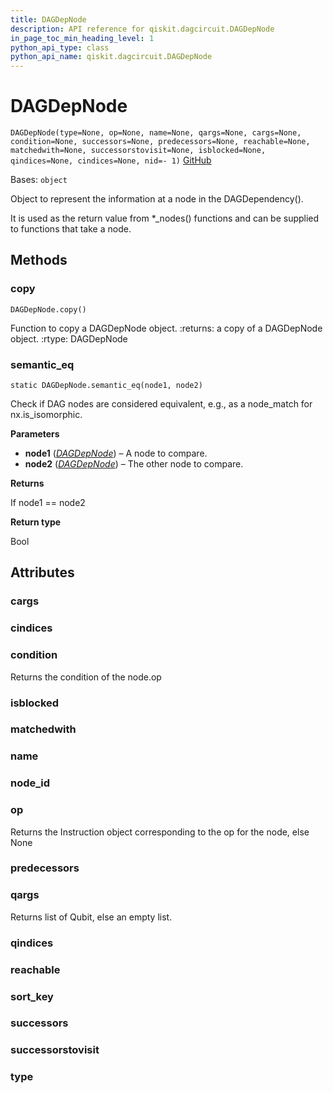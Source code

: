 ```yaml
---
title: DAGDepNode
description: API reference for qiskit.dagcircuit.DAGDepNode
in_page_toc_min_heading_level: 1
python_api_type: class
python_api_name: qiskit.dagcircuit.DAGDepNode
---
```


# DAGDepNode

<span id="qiskit.dagcircuit.DAGDepNode" />

`DAGDepNode(type=None, op=None, name=None, qargs=None, cargs=None, condition=None, successors=None, predecessors=None, reachable=None, matchedwith=None, successorstovisit=None, isblocked=None, qindices=None, cindices=None, nid=- 1)` [GitHub](https://github.com/qiskit/qiskit/tree/stable/0.18/qiskit/dagcircuit/dagdepnode.py "view source code")

Bases: `object`

Object to represent the information at a node in the DAGDependency().

It is used as the return value from \*\_nodes() functions and can be supplied to functions that take a node.

## Methods

### copy

<span id="qiskit.dagcircuit.DAGDepNode.copy" />

`DAGDepNode.copy()`

Function to copy a DAGDepNode object. :returns: a copy of a DAGDepNode object. :rtype: DAGDepNode

### semantic\_eq

<span id="qiskit.dagcircuit.DAGDepNode.semantic_eq" />

`static DAGDepNode.semantic_eq(node1, node2)`

Check if DAG nodes are considered equivalent, e.g., as a node\_match for nx.is\_isomorphic.

**Parameters**

*   **node1** ([*DAGDepNode*](qiskit.dagcircuit.DAGDepNode "qiskit.dagcircuit.DAGDepNode")) – A node to compare.
*   **node2** ([*DAGDepNode*](qiskit.dagcircuit.DAGDepNode "qiskit.dagcircuit.DAGDepNode")) – The other node to compare.

**Returns**

If node1 == node2

**Return type**

Bool

## Attributes

<span id="qiskit.dagcircuit.DAGDepNode.cargs" />

### cargs

<span id="qiskit.dagcircuit.DAGDepNode.cindices" />

### cindices

<span id="qiskit.dagcircuit.DAGDepNode.condition" />

### condition

Returns the condition of the node.op

<span id="qiskit.dagcircuit.DAGDepNode.isblocked" />

### isblocked

<span id="qiskit.dagcircuit.DAGDepNode.matchedwith" />

### matchedwith

<span id="qiskit.dagcircuit.DAGDepNode.name" />

### name

<span id="qiskit.dagcircuit.DAGDepNode.node_id" />

### node\_id

<span id="qiskit.dagcircuit.DAGDepNode.op" />

### op

Returns the Instruction object corresponding to the op for the node, else None

<span id="qiskit.dagcircuit.DAGDepNode.predecessors" />

### predecessors

<span id="qiskit.dagcircuit.DAGDepNode.qargs" />

### qargs

Returns list of Qubit, else an empty list.

<span id="qiskit.dagcircuit.DAGDepNode.qindices" />

### qindices

<span id="qiskit.dagcircuit.DAGDepNode.reachable" />

### reachable

<span id="qiskit.dagcircuit.DAGDepNode.sort_key" />

### sort\_key

<span id="qiskit.dagcircuit.DAGDepNode.successors" />

### successors

<span id="qiskit.dagcircuit.DAGDepNode.successorstovisit" />

### successorstovisit

<span id="qiskit.dagcircuit.DAGDepNode.type" />

### type

